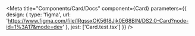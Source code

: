 
<Meta
  title="Components/Card/Docs"
  component={Card}
  parameters={{
    design: {
      type: 'figma',
      url: 'https://www.figma.com/file/lRqssxOK56f8Jjk0E68BlN/DS2.0-Card?node-id=1%3A17&mode=dev'
    },
    jest: ['Card.test.tsx']
  }}
/>

<Stories />